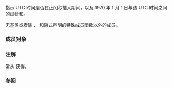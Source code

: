 {{cpp/chrono/title|leap_second_info}}
{{cpp/chrono/utc_clock/navbar}}
{{ddcl|header=chrono|since=c++20|
struct leap_second_info {
    bool is_leap_second;
    std::chrono::seconds elapsed;
};
}}

{{tt|leap_second_info}} 指示 UTC 时间是否在正闰秒插入期间，以及 1970 年 1 月 1 日与该 UTC 时间之间的闰秒和。

{{tt|leap_second_info}} 无基类或者除 {{c|is_leap_second}}、{{c|elapsed}} 和隐式声明的特殊成员函数以外的成员。

===成员对象===
{{dsc begin}}
{{dsc mem obj | nolink=true | is_leap_second | UTC 时间是否在正闰秒插入期间}}
{{dsc mem obj | nolink=true | elapsed | 1970 年 1 月 1 日与该 UTC 时间之间的闰秒和}}
{{dsc end}}

===注解===
{{tt|leap_second_info}} 常从 {{lc|std::chrono::get_leap_second_info}} 获得。

===参阅===
{{dsc begin}}
{{dsc inc|cpp/chrono/dsc leap_second}}
{{dsc end}}

{{langlinks|en|ja|ru}}